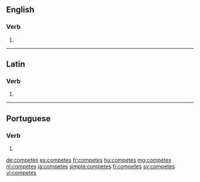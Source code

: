 ==English==

===Verb===
{{head|en|verb form}}

# {{en-third-person singular of|compete}}

----

==Latin==

===Verb===
{{la-verb-form|competēs}}

# {{conjugation of|competō||2|s|futr|actv|indc|lang=la}}

----

==Portuguese==

===Verb===
{{pt-verb-form}}

# {{conjugation of|competir||2|s|pres|indc|lang=pt}}

[[de:competes]]
[[es:competes]]
[[fr:competes]]
[[hu:competes]]
[[mg:competes]]
[[nl:competes]]
[[ja:competes]]
[[simple:competes]]
[[fi:competes]]
[[sv:competes]]
[[vi:competes]]